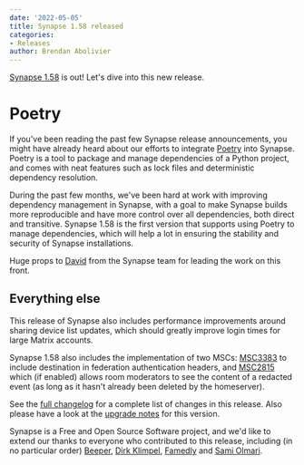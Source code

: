 ```yaml
---
date: '2022-05-05'
title: Synapse 1.58 released
categories:
- Releases
author: Brendan Abolivier
---
```


[Synapse 1.58](https://github.com/matrix-org/synapse/releases/tag/v1.58.0) is
out! Let's dive into this new release.

# Poetry

If you've been reading the past few Synapse release announcements, you might
have already heard about our efforts to integrate
[Poetry](https://python-poetry.org/) into Synapse. Poetry is a tool to package
and manage dependencies of a Python project, and comes with neat features such
as lock files and deterministic dependency resolution.

During the past few months, we've been hard at work with improving dependency
management in Synapse, with a goal to make Synapse builds more reproducible and
have more control over all dependencies, both direct and transitive. Synapse
1.58 is the first version that supports using Poetry to manage dependencies,
which will help a lot in ensuring the stability and security of Synapse
installations.

Huge props to [David](https://github.com/DMRobertson) from the Synapse team for
leading the work on this front.

## Everything else

This release of Synapse also includes performance improvements around sharing
device list updates, which should greatly improve login times for large Matrix
accounts.

Synapse 1.58 also includes the implementation of two MSCs:
[MSC3383](https://github.com/matrix-org/matrix-spec-proposals/pull/3383) to
include destination in federation authentication headers, and
[MSC2815](https://github.com/matrix-org/matrix-spec-proposals/pull/2815) which
(if enabled) allows room moderators to see the content of a redacted event (as
long as it hasn't already been deleted by the homeserver).

See the [full
changelog](https://github.com/matrix-org/synapse/releases/tag/v1.58.0) for a
complete list of changes in this release. Also please have a look at the
[upgrade
notes](https://matrix-org.github.io/synapse/v1.58/upgrade#upgrading-to-v1580)
for this version.

Synapse is a Free and Open Source Software project, and we'd like to extend our
thanks to everyone who contributed to this release, including (in no particular
order) [Beeper](https://www.beeper.com/), [Dirk
Klimpel](https://github.com/dklimpel), [Famedly](https://famedly.com/) and
[Sami Olmari](https://github.com/olmari).
